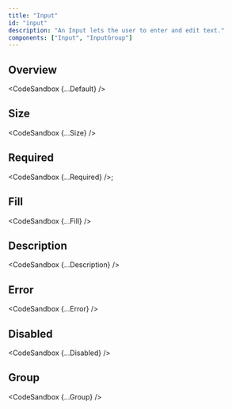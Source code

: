 ```yaml
---
title: "Input"
id: "input"
description: "An Input lets the user to enter and edit text."
components: ["Input", "InputGroup"]
---
```


## Overview


<CodeSandbox {...Default} />

## Size


<CodeSandbox {...Size} />

## Required


<CodeSandbox {...Required} />;

## Fill


<CodeSandbox {...Fill} />

## Description


<CodeSandbox {...Description} />

## Error


<CodeSandbox {...Error} />

## Disabled


<CodeSandbox {...Disabled} />

## Group


<CodeSandbox {...Group} />
